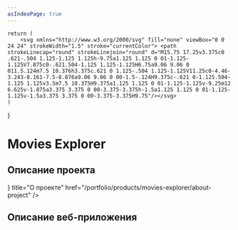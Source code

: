 ```yaml
---
asIndexPage: true
---
```



	return (
		<svg xmlns="http://www.w3.org/2000/svg"	fill="none"	viewBox="0 0 24 24" strokeWidth="1.5" stroke="currentColor"> <path	strokeLinecap="round" strokeLinejoin="round" d="M15.75 17.25v3.375c0 .621-.504 1.125-1.125 1.125h-9.75a1.125 1.125 0 01-1.125-1.125V7.875c0-.621.504-1.125 1.125-1.125H6.75a9.06 9.06 0 011.5.124m7.5 10.376h3.375c.621 0 1.125-.504 1.125-1.125V11.25c0-4.46-3.243-8.161-7.5-8.876a9.06 9.06 0 00-1.5-.124H9.375c-.621 0-1.125.504-1.125 1.125v3.5m7.5 10.375H9.375a1.125 1.125 0 01-1.125-1.125v-9.25m12 6.625v-1.875a3.375 3.375 0 00-3.375-3.375h-1.5a1.125 1.125 0 01-1.125-1.125v-1.5a3.375 3.375 0 00-3.375-3.375H9.75"/></svg>
	)
}

# Movies Explorer

## Описание проекта

<Cards>
	<Cards.Card 
		icon={<IconSvg />}
		title="О проекте"
		href="/portfolio/products/movies-explorer/about-project"
  />
</Cards>

## Описание веб-приложения

